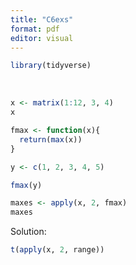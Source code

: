 ```yaml
---
title: "C6exs"
format: pdf
editor: visual
---
```


```r
library(tidyverse)
```

\

```r
x <- matrix(1:12, 3, 4)
x
```

```r
fmax <- function(x){
  return(max(x))
}

y <- c(1, 2, 3, 4, 5)

fmax(y)
```

```r
maxes <- apply(x, 2, fmax)
maxes
```

Solution:

```r
t(apply(x, 2, range))
```
